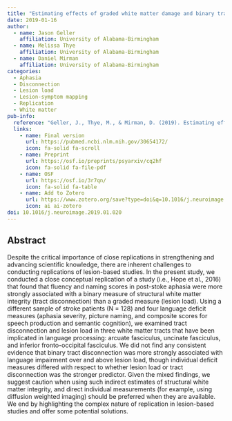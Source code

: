 ```yaml
---
title: "Estimating effects of graded white matter damage and binary tract disconnection on post-stroke language impairment"
date: 2019-01-16
author:
  - name: Jason Geller
    affiliation: University of Alabama-Birmingham
  - name: Melissa Thye
    affiliation: University of Alabama-Birmingham
  - name: Daniel Mirman
    affiliation: University of Alabama-Birmingham
categories: 
  - Aphasia
  - Disconnection
  - Lesion load
  - Lesion-symptom mapping
  - Replication
  - White matter
pub-info:
  reference: "Geller, J., Thye, M., & Mirman, D. (2019). Estimating effects of graded white matter damage and binary tract disconnection on post-stroke language impairment. NeuroImage, 189, 248–257. https://doi.org/10.1016/j.neuroimage.2019.01.020"
  links:
    - name: Final version
      url: https://pubmed.ncbi.nlm.nih.gov/30654172/
      icon: fa-solid fa-scroll
    - name: Preprint
      url: https://osf.io/preprints/psyarxiv/cq2hf
      icon: fa-solid fa-file-pdf
    - name: OSF
      url: https://osf.io/3r7qn/
      icon: fa-solid fa-table
    - name: Add to Zotero
      url: https://www.zotero.org/save?type=doi&q=10.1016/j.neuroimage.2019.01.020
      icon: ai ai-zotero
doi: 10.1016/j.neuroimage.2019.01.020
---
```


## Abstract

Despite the critical importance of close replications in strengthening and advancing scientific knowledge, there are inherent challenges to conducting replications of lesion-based studies. In the present study, we conducted a close conceptual replication of a study (i.e., Hope et al., 2016) that found that fluency and naming scores in post-stoke aphasia were more strongly associated with a binary measure of structural white matter integrity (tract disconnection) than a graded measure (lesion load). Using a different sample of stroke patients (N = 128) and four language deficit measures (aphasia severity, picture naming, and composite scores for speech production and semantic cognition), we examined tract disconnection and lesion load in three white matter tracts that have been implicated in language processing: arcuate fasciculus, uncinate fasciculus, and inferior fronto-occipital fasciculus. We did not find any consistent evidence that binary tract disconnection was more strongly associated with language impairment over and above lesion load, though individual deficit measures differed with respect to whether lesion load or tract disconnection was the stronger predictor. Given the mixed findings, we suggest caution when using such indirect estimates of structural white matter integrity, and direct individual measurements (for example, using diffusion weighted imaging) should be preferred when they are available. We end by highlighting the complex nature of replication in lesion-based studies and offer some potential solutions.
